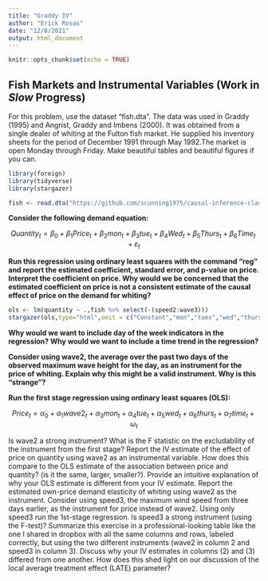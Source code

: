 ```yaml
---
title: "Graddy IV"
author: "Erick Rosas"
date: "12/8/2021"
output: html_document
---
```


```r
knitr::opts_chunk$set(echo = TRUE)
```

## Fish Markets and Instrumental Variables (Work in *Slow* Progress)

For this problem, use the dataset “fish.dta”. The data was used in Graddy (1995) and Angrist, Graddy and Imbens (2000). It was obtained from a single dealer of whiting at the Fulton fish market.  He supplied his inventory sheets for the period of December 1991 through May 1992.The market is open Monday through Friday.  Make beautiful tables and beautiful figures if you can.

```r
library(foreign)
library(tidyverse)
library(stargazer)

fish <- read.dta("https://github.com/scunning1975/causal-inference-class/blob/master/Assignments/Assignments/FISH.dta?raw=true")
```

**Consider the following demand equation:**

$$Quantity_t=β_0+β_1 Price_t+β_2 mon_t+ β_3 tue_t+ β_4 Wed_t+β_5 Thurs_t+β_6 Time_t+ ε_t$$

**Run this regression using ordinary least squares with the command “reg” and report the estimated coefficient, standard error, and p-value on price.  Interpret the coefficient on price.  Why would we be concerned that the estimated coefficient on price is not a consistent estimate of the causal effect of price on the demand for whiting?**

```r

ols <- lm(quantity ~ .,fish %>% select(-(speed2:wave3)))
stargazer(ols,type="html",omit = c("Constant","mon","tues","wed","thurs","time"))

```




**Why would we want to include day of the week indicators in the regression?  Why would we want to include a time trend in the regression?**

**Consider using wave2, the average over the past two days of the observed maximum wave height for the day, as an instrument for the price of whiting.  Explain why this might be a valid instrument.  Why is this “strange”?**

**Run the first stage regression using ordinary least squares (OLS):**

$$Price_t= α_0+ α_1 wave2_t+ α_3 mon_t+ α_4 tue_t+α_5 wed_t+ α_6 thurs_t+ α_7 time_t+ ω_t$$

Is wave2 a strong instrument?  What is the F statistic on the excludability of the instrument from the first stage?
	Report the IV estimate of the effect of price on quantity using wave2 as an instrumental variable.  How does this compare to the OLS estimate of the association between price and quantity? (is it the same, larger, smaller?).  Provide an intuitive explanation of why your OLS estimate is different from your IV estimate.
	Report the estimated own-price demand elasticity of whiting using wave2 as the instrument.
	Consider using speed3, the maximum wind speed from three days earlier, as the instrument for price instead of wave2.  Using only speed3 run the 1st-stage regression.  Is speed3 a strong instrument (using the F-test)?
	Summarize this exercise in a professional-looking table like the one I shared in dropbox with all the same columns and rows, labeled correctly, but using the two different instruments (wave2 in column 2 and speed3 in column 3). 
	Discuss why your IV estimates in columns (2) and (3) differed from one another.  How does this shed light on our discussion of the local average treatment effect (LATE) parameter?

